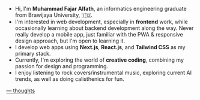 - Hi, I'm **Muhammad Fajar Alfath**, an informatics engineering graduate from Brawijaya University, 🇮🇩.
- I'm interested in web development, especially in **frontend** work, while occasionally learning about backend development along the way. Never really develop a mobile app, just familiar with the PWA & responsive design approach, but I'm open to learning it.
- I develop web apps using **Next.js**, **React.js**, and **Tailwind CSS** as my primary stack.
- Currently, I'm exploring the world of **creative coding**, combining my passion for design and programming.
- I enjoy listening to rock covers/instrumental music, exploring current AI trends, as well as doing calisthenics for fun.

[— thoughts](https://meadow-licorice-87e.notion.site/Curated-List-of-Thoughts-84f05ec717a14cc080b472846ca3d252?pvs=4)

